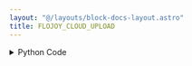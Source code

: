 ```yaml
---
layout: "@/layouts/block-docs-layout.astro"
title: FLOJOY_CLOUD_UPLOAD
---
```



<PythonDocsDisplay docstring={docstring} />
<AppDisplay app={app} client:visible />

<details>
<summary>Python Code</summary>
```python
import os
from flojoy import DataContainer, flojoy, get_env_var, node_preflight, FlojoyCloud


FLOJOY_CLOUD_URI: str = os.environ.get("FLOJOY_CLOUD_URI") or "https://cloud.flojoy.ai"


@node_preflight
def preflight():
    api_key = get_env_var("FLOJOY_CLOUD_KEY")

    if api_key is None:
        raise KeyError(
            "Flojoy Cloud key is not found! You can set it under Settings -> Environment Variables."
        )


@flojoy
def FLOJOY_CLOUD_UPLOAD(
    default: DataContainer,
    measurement_id: str,
) -> DataContainer:
    """The FLOJOY_CLOUD_UPLOAD node takes a DataContainer as input and uploads it to Flojoy Cloud.

    Parameters
    ----------
    measurement_id : str
        The measurement id of the data to be uploaded to Flojoy Cloud.

    Returns
    -------
    DataContainer
        The input DataContainer will be returned as it is.
    """

    api_key = get_env_var("FLOJOY_CLOUD_KEY")

    if api_key is None:
        raise KeyError(
            "Flojoy Cloud key is not found! You can set it under Settings -> Environment Variables."
        )

    if measurement_id is None or not measurement_id.startswith("meas_"):
        raise KeyError(
            "You must provide a valid measurement id in order to upload to Flojoy Cloud!"
        )

    cloud = FlojoyCloud(api_key=api_key)

    if default:
        # This will stream the data to the cloud

        cloud.store_dc(default, default.type, measurement_id)

    return default

```
[Find this Flojoy Block on GitHub](https://github.com/flojoy-ai/blocks/blob/main/blocks/LOADERS/CLOUD_DATABASE/FLOJOY_CLOUD_UPLOAD/FLOJOY_CLOUD_UPLOAD.py)
</details>


## Example
